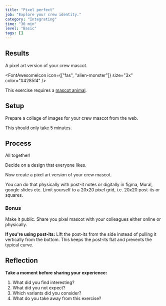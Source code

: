 ```yaml
---
title: "Pixel perfect"
job: "Explore your crew identity."
category: "Integrating"
time: "30 min"
level: "Basic"
tags: []
---
```


## Results

A pixel art version of your crew mascot.

<FontAwesomeIcon icon={["fas", "alien-monster"]} size="3x" color="#4285f4" />

This exercise requires a [mascot animal](../mascot-animals).

## Setup

Prepare a collage of images for your crew mascot from the web.

This should only take 5 minutes.

## Process

All together!

Decide on a design that everyone likes.

Now create a pixel art version of your crew mascot.

You can do that physically with post-it notes or digitally in figma, Mural, google slides etc.
Limit yourself to a 20x20 pixel grid, i.e. 20x20 post-its or squares.

### Bonus

Make it public.
Share you pixel mascot with your colleagues either online or physically.

**If you're using post-its:**
Lift the post-its from the side instead of pulling it vertically from the bottom.
This keeps the post-its flat and prevents the typical curve.

## Reflection

**Take a moment before sharing your experience:**

1. What did you find interesting?
2. What did you not expect?
3. Which variants did you consider?
4. What do you take away from this exercise?

